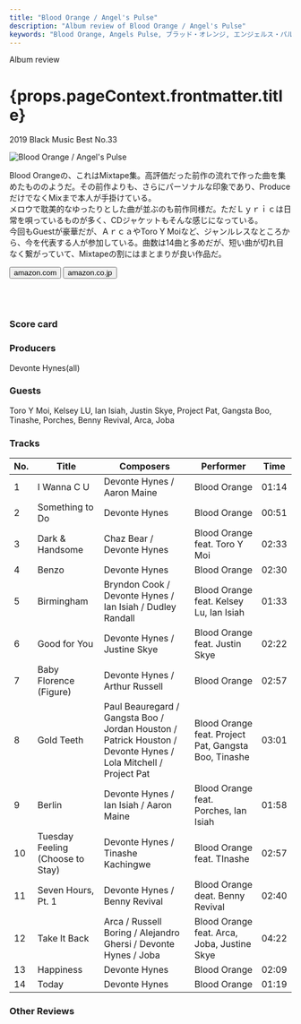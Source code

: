 ```yaml
---
title: "Blood Orange / Angel's Pulse"
description: "Album review of Blood Orange / Angel's Pulse"
keywords: "Blood Orange, Angels Pulse, ブラッド・オレンジ, エンジェルス・パルス"
---
```






<p className="largeP">Album review</p>
<h1 className="h1--no--margin">{props.pageContext.frontmatter.title}</h1>
<p className="largeP">
  <Link to="/best50/2019/">2019 Black Music Best No.33</Link>
</p>

<Row  className="image-card-group">
	<Column colMd={"3"} colLg={"4"} noGutterMdLeft="">
       <ImageCard>

![Blood Orange / Angel's Pulse](../../images/cd/bloodorange4L.jpg)

</ImageCard>
	</Column>
	<Column colMd={"8"} colLg={"8"} noGutterMdLeft="">
	<p>
	Blood Orangeの、これはMixtape集。高評価だった前作の流れで作った曲を集めたもののようだ。その前作よりも、さらにパーソナルな印象であり、ProduceだけでなくMixまで本人が手掛けている。
	<br/>メロウで耽美的なゆったりとした曲が並ぶのも前作同様だ。ただＬｙｒｉｃは日常を唄っているものが多く、CDジャケットもそんな感じになっている。
	<br/>今回もGuestが豪華だが、ＡｒｃａやToro Y Moiなど、ジャンルレスなところから、今を代表する人が参加している。曲数は14曲と多めだが、短い曲が切れ目なく繋がっていて、Mixtapeの割にはまとまりが良い作品だ。
	</p>
	<div>
	  <Button className="button-right-mergin"  href="https://amzn.to/2zbedG5" kind="primary" size="small" renderIcon={ArrowUpRight24}>
      amazon.com
    </Button>
    <Button className="button-right-mergin"  href="https://amzn.to/30yJspB" kind="secondary" size="small" renderIcon={ArrowUpRight24}>
      amazon.co.jp
    </Button>
	</div>
	<a style="display:inline-block;overflow:hidden;background:url(https://linkmaker.itunes.apple.com/ja-jp/lockup.svg?releaseDate=2019-07-12&kind=album&bubble=apple_music&style=mono-black) no-repeat;width:180px;height:45px;" href="https://geo.music.apple.com/jp/album/angels-pulse/1470332876?mt=1&app=music&ls=1&at=11lcug"></a>
	<a style="display:inline-block;overflow:hidden;background:url(https://linkmaker.itunes.apple.com/ja-jp/badge-lrg.svg?releaseDate=2019-07-12T00:00:00Z&kind=album&bubble=itunes_music) no-repeat;width:140px;height:45px;" href="https://geo.music.apple.com/jp/album/angels-pulse/1470332876?app=itunes&at=11lcug"></a>
	</Column>
</Row>
<Row >
	<Column colMd={"4"} colLg={"4"} noGutterMdLeft="">
<div>
  <h3>Score card</h3>
	<SliderJS1 value="5" />
  <SliderJS2 value="1" />
	<SliderJS3 value="1" />
  <SliderJS4 value="9" />
</div>
</Column>
<Column colMd={"8"} colLg={"8"} noGutterMdLeft="">
<div>
<h3>Producers</h3>
<p>
	Devonte Hynes(all)
</p>
<h3>Guests</h3>
<p>
	Toro Y Moi, Kelsey LU, Ian Isiah, Justin Skye, Project Pat, Gangsta Boo, Tinashe, Porches, Benny Revival, Arca, Joba
</p>
</div>
</Column>
</Row>

<h3>Tracks</h3>

| No. | Title                            | Composers                                                                                                      | Performer                                            | Time  |
| --- | -------------------------------- | -------------------------------------------------------------------------------------------------------------- | ---------------------------------------------------- | ----- |
| 1   | I Wanna C U                      | Devonte Hynes / Aaron Maine                                                                                    | Blood Orange                                         | 01:14 |
| 2   | Something to Do                  | Devonte Hynes                                                                                                  | Blood Orange                                         | 00:51 |
| 3   | Dark & Handsome                  | Chaz Bear / Devonte Hynes                                                                                      | Blood Orange feat. Toro Y Moi                        | 02:33 |
| 4   | Benzo                            | Devonte Hynes                                                                                                  | Blood Orange                                         | 02:30 |
| 5   | Birmingham                       | Bryndon Cook / Devonte Hynes / Ian Isiah / Dudley Randall                                                      | Blood Orange feat. Kelsey Lu, Ian Isiah              | 01:33 |
| 6   | Good for You                     | Devonte Hynes / Justine Skye                                                                                   | Blood Orange feat. Justin Skye                       | 02:22 |
| 7   | Baby Florence (Figure)           | Devonte Hynes / Arthur Russell                                                                                 | Blood Orange                                         | 02:57 |
| 8   | Gold Teeth                       | Paul Beauregard / Gangsta Boo / Jordan Houston / Patrick Houston / Devonte Hynes / Lola Mitchell / Project Pat | Blood Orange feat. Project Pat, Gangsta Boo, Tinashe | 03:01 |
| 9   | Berlin                           | Devonte Hynes / Ian Isiah / Aaron Maine                                                                        | Blood Orange feat. Porches, Ian Isiah                | 01:58 |
| 10  | Tuesday Feeling (Choose to Stay) | Devonte Hynes / Tinashe Kachingwe                                                                              | Blood Orange feat. TInashe                           | 02:57 |
| 11  | Seven Hours, Pt. 1               | Devonte Hynes / Benny Revival                                                                                  | Blood Orange deat. Benny Revival                     | 02:40 |
| 12  | Take It Back                     | Arca / Russell Boring / Alejandro Ghersi / Devonte Hynes / Joba                                                | Blood Orange feat. Arca, Joba, Justine Skye          | 04:22 |
| 13  | Happiness                        | Devonte Hynes                                                                                                  | Blood Orange                                         | 02:09 |
| 14  | Today                            | Devonte Hynes                                                                                                  | Blood Orange                                         | 01:19 |

<h3>Other Reviews</h3>

<Row>
  <Column colMd={3} colLg={3} noGutterMdLeft>
    <Review1 />
  </Column>
  <Column colMd={3} colLg={3} noGutterMdLeft>
    <Review2 />
  </Column>
</Row>

